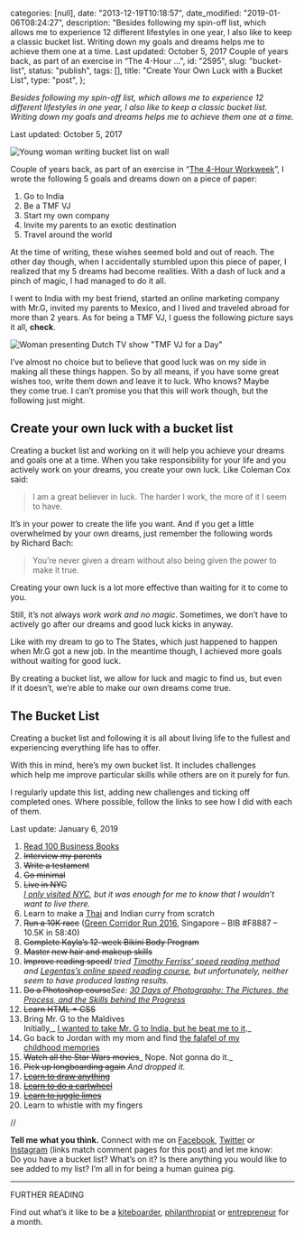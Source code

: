 
  categories: [null],
  date: "2013-12-19T10:18:57",
  date_modified: "2019-01-06T08:24:27",
  description:
    "Besides following my spin-off list, which allows me to experience 12 different lifestyles in one year, I also like to keep a classic bucket list. Writing down my goals and dreams helps me to achieve them one at a time. Last updated: October 5, 2017 Couple of years back, as part of an exercise in “The 4-Hour …",
  id: "2595",
  slug: "bucket-list",
  status: "publish",
  tags: [],
  title: "Create Your Own Luck with a Bucket List",
  type: "post",
};


_Besides following my spin-off list, which allows me to experience 12 different lifestyles in one year, I also like to keep a classic bucket list. Writing down my goals and dreams helps me to achieve them one at a time._

Last updated: October 5, 2017

![Young woman writing bucket list on wall](/pages/tsop/posts/bucket-list/bucket-list_1.png)

Couple of years back, as part of an exercise in “[The 4-Hour Workweek](https://www.amazon.com/gp/product/B002WE46UW/ref=as_li_qf_sp_asin_il_tl?ie=UTF8&tag=bucket-list-20&camp=1789&creative=9325&linkCode=as2&creativeASIN=B002WE46UW&linkId=5dd7c5516c80ac958fcf0089c01b69d6)”, I wrote the following 5 goals and dreams down on a piece of paper:

1.  Go to India
2.  Be a TMF VJ
3.  Start my own company
4.  Invite my parents to an exotic destination
5.  Travel around the world

At the time of writing, these wishes seemed bold and out of reach. The other day though, when I accidentally stumbled upon this piece of paper, I realized that my 5 dreams had become realities. With a dash of luck and a pinch of magic, I had managed to do it all.

I went to India with my best friend, started an online marketing company with Mr.G, invited my parents to Mexico, and I lived and traveled abroad for more than 2 years. As for being a TMF VJ, I guess the following picture says it all, **check**.

![Woman presenting Dutch TV show "TMF VJ for a Day"](/pages/tsop/posts/bucket-list/Mirha-Masala_TMFVJ_74.jpg)

I’ve almost no choice but to believe that good luck was on my side in making all these things happen. So by all means, if you have some great wishes too, write them down and leave it to luck. Who knows? Maybe they come true. I can’t promise you that this will work though, but the following just might.

## Create your own luck with a bucket list

Creating a bucket list and working on it will help you achieve your dreams and goals one at a time. When you take responsibility for your life and you actively work on your dreams, you create your own luck. Like Coleman Cox said:

> I am a great believer in luck. The harder I work, the more of it I seem to have.

It’s in your power to create the life you want. And if you get a little overwhelmed by your own dreams, just remember the following words by Richard Bach:

> You’re never given a dream without also being given the power to make it true.

Creating your own luck is a lot more effective than waiting for it to come to you.

Still, it’s not always *work work and no magic*. Sometimes, we don’t have to actively go after our dreams and good luck kicks in anyway.

Like with my dream to go to The States, which just happened to happen when Mr.G got a new job. In the meantime though, I achieved more goals without waiting for good luck.

By creating a bucket list, we allow for luck and magic to find us, but even if it doesn’t, we’re able to make our own dreams come true.\
[]()

## The Bucket List

Creating a bucket list and following it is all about living life to the fullest and experiencing everything life has to offer.

With this in mind, here’s my own bucket list. It includes challenges which help me improve particular skills while others are on it purely for fun.

I regularly update this list, adding new challenges and ticking off completed ones. Where possible, follow the links to see how I did with each of them.

Last update: January 6, 2019

1.  [Read 100 Business Books](/read-100-books/)
2.  ~~Interview my parents~~
3.  ~~Write a testament~~
4.  ~~Go minimal~~
5.  ~~Live in NYC~~\
    _[I only visited NYC](https://www.instagram.com/explore/tags/mirhaxnyc/), but it was enough for me to know that I wouldn’t want to live there._
6.  Learn to make a [Thai](http://on.fb.me/1L0xCmV) and Indian curry from scratch
7.  ~~Run a 10K race~~ ([Green Corridor Run 2016](http://www.greencorridorrun.com.sg/race-info/results-2016/), Singapore – BIB #F8887 – 10.5K in 58:40)
8.  ~~Complete Kayla’s 12-week Bikini Body Program~~
9.  ~~Master new hair and makeup skills~~
10. ~~Improve reading speed~~_I tried [Timothy Ferriss’ speed reading method](http://tim.blog/2009/07/30/speed-reading-and-accelerated-learning/) and [Legentas’s online speed reading course](https://www.legentas.com/eng/), but unfortunately, neither seem to have produced lasting results._
11. ~~Do a Photoshop course~~_See: [30 Days of Photography: The Pictures, the Process, and the Skills behind the Progress](http://www.thespinoffproject.com/30-days-photography/)_
12. ~~Learn HTML + CSS~~
13. Bring Mr. G to the Maldives\
    Initially,_ [I wanted to take Mr. G to India, but he beat me to it](https://www.instagram.com/p/BQSO7a1DTTx3i3TvKakXqUmbUGjltc1Ghk9jNM0/)._
14. Go back to Jordan with my mom and find [the falafel of my childhood memories](https://www.instagram.com/p/4mmBv1EyBh/)
15. ~~Watch all the Star Wars movies~~_ Nope. Not gonna do it._
16. ~~Pick up longboarding again~~ *And dropped it.*
17. ~~[Learn to draw anything](http://www.mirhamasala.com/kill-your-monsters/)~~
18. [~~Learn to do a cartwheel~~](http://www.mirhamasala.com/drop-box/#cartwheels)
19. [~~Learn to juggle limes~~](http://www.mirhamasala.com/drop-box/#juggling)
20. Learn to whistle with my fingers

//

**Tell me what you think.** Connect with me on [Facebook](https://www.facebook.com/thespinoffproject/photos/a.893440447354508.1073741835.443190319046192/933748606657025/), [Twitter](https://twitter.com/mirhamasala/status/594308088393502720) or [Instagram](https://instagram.com/p/1ujfNQEyPW/) (links match comment pages for this post) and let me know: Do you have a bucket list? What’s on it? Is there anything you would like to see added to my list? I’m all in for being a human guinea pig.

---

FURTHER READING

Find out what’s it like to be a [kiteboarder](/tsop/posts/kiteboarder-month/), [philanthropist](/tsop/posts/philanthropist-month/ "Philanthropist for a Month") or [entrepreneur](/tsop/posts/entrepreneur-month/) for a month.
